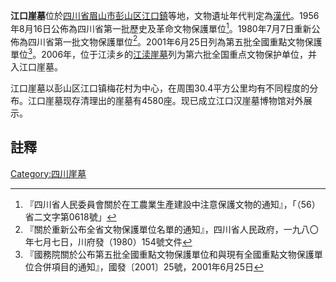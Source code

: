 {{msg:四川省文物保護單位
|名稱 = 江口崖墓
|編號 = 177
|圖片 = [[File:江口崖墓照片.JPG|225px]]
|級別 = 105
|分類 = 古墓葬
|時代 = 漢
|地点 = [[四川省|四川省]][[眉山市|眉山市]]
|坐標 = 
|登錄 = 2001年6月25日
}}
{{msg:四川省文物保護單位
|名稱 = 崖墓
|編號 = 25
|圖片 = 
|級別 = S01
|分類 = 
|時代 = [[漢代|漢代]]
|地点 = [[四川省|四川省]][[樂山專區|樂山專區]][[彭山縣|彭山縣]][[江口鎮|江口鎮]]等地
|坐標 =
|登錄 = 1956年8月16日
}}
{{msg:四川省文物保護單位
|名稱 = 江口崖墓
|編號 = 131
|圖片 = 
|級別 = S1
|分類 = 
|時代 = [[漢代|漢代]]
|地点 = [[四川省|四川省]][[彭山縣|彭山縣]]
|坐標 =
|登錄 = 1980年7月7日
}}

'''江口崖墓'''位於[[四川省|四川省]][[眉山市|眉山市]][[彭山区|彭山区]][[江口鎮|江口鎮]]等地，文物遺址年代判定為[[漢代|漢代]]。1956年8月16日公佈為四川省第一批歷史及革命文物保護單位<ref>『四川省人民委員會關於在工農業生產建設中注意保護文物的通知』，「（56）省二文字第0618號」</ref>。1980年7月7日重新公佈為四川省第一批文物保護單位<ref>『關於重新公布全省文物保護單位名單的通知』，四川省人民政府，一九八〇年七月七日，川府發（1980）154號文件</ref>。2001年6月25日列為第五批全國重點文物保護單位<ref>『國務院關於公布第五批全國重點文物保護單位和與現有全國重點文物保護單位合併項目的通知』，國發〔2001〕25號，2001年6月25日</ref>。2006年，位于江渎乡的[[江渎崖墓|江渎崖墓]]列为第六批全国重点文物保护单位，并入江口崖墓。

江口崖墓以彭山区江口镇梅花村为中心，在周围30.4平方公里均有不同程度的分布。江口崖墓现存清理出的崖墓有4580座。现已成立江口汉崖墓博物馆对外展示。

==註釋==
{{reflist}}
{{文物保護單位小作品}}


[[Category:四川崖墓|Category:四川崖墓]]
{{四川全国重点文物保护单位}}